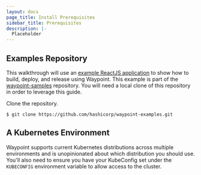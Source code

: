 ```yaml
---
layout: docs
page_title: Install Prerequisites
sidebar_title: Prerequisites
description: |-
  Placeholder
---
```


<!-- Make this a partial -->

## Examples Repository

This walkthrough will use an [example ReactJS application](https://github.com/hashicorp/waypoint-examples/tree/master/reactjs) to show how to build, deploy, and release using Waypoint. This example is part
of the [waypoint-samples](https://github.com/hashicorp/waypoint-examples) repository. You will need a local clone of this repository in order to leverage this guide.

Clone the repository.

```shell
$ git clone https://github.com/hashicorp/waypoint-examples.git
```

## A Kubernetes Environment

Waypoint supports current Kubernetes distributions across multiple environments and is unopinionated about which distribution you should use. You'll also need to ensure you have your KubeConfig set under the `KUBECONFIG` environment variable to allow access to the cluster.

<!-- End partial -->

